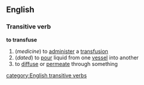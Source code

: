 ==English==
===Transitive verb===
'''to transfuse'''
#(''medicine'') to [[administer]] a [[transfusion]]
#(''dated'') to [[pour]] liquid from one [[vessel]] into another
# to [[diffuse]] or [[permeate]] through something
[[category:English transitive verbs]]